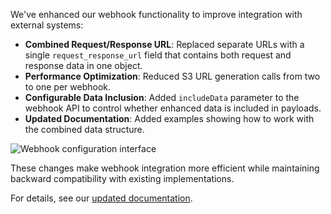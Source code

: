 We've enhanced our webhook functionality to improve integration with external systems:

- **Combined Request/Response URL**: Replaced separate URLs with a single `request_response_url` field that contains both request and response data in one object.
- **Performance Optimization**: Reduced S3 URL generation calls from two to one per webhook.
- **Configurable Data Inclusion**: Added `includeData` parameter to the webhook API to control whether enhanced data is included in payloads.
- **Updated Documentation**: Added examples showing how to work with the combined data structure.

![Webhook configuration interface](/static/changelog/images/20250302-webhooks-ui.webp)

These changes make webhook integration more efficient while maintaining backward compatibility with existing implementations.

For details, see our [updated documentation](https://docs.helicone.ai/features/webhooks#working-with-the-combined-requestresponse-url).
